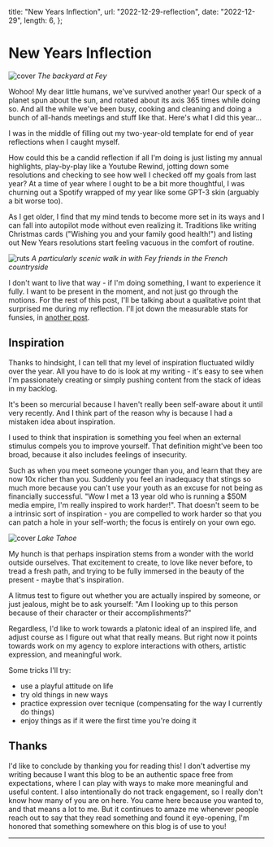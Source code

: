 
  title: "New Years Inflection",
  url: "2022-12-29-reflection",
  date: "2022-12-29",
  length: 6,
};

# New Years Inflection

![cover](/images/2022-12-29-reflection/cover.jpg)
_The backyard at Fey_

Wohoo! My dear little humans, we've survived another year! Our speck of a planet spun about the sun, and rotated about its axis 365 times while doing so. And all the while we've been busy, cooking and cleaning and doing a bunch of all-hands meetings and stuff like that. Here's what I did this year...

I was in the middle of filling out my two-year-old template for end of year reflections when I caught myself.

How could this be a candid reflection if all I'm doing is just listing my annual highlights, play-by-play like a Youtube Rewind, jotting down some resolutions and checking to see how well I checked off my goals from last year? At a time of year where I ought to be a bit more thoughtful, I was churning out a Spotify wrapped of my year like some GPT-3 skin (arguably a bit worse too).

As I get older, I find that my mind tends to become more set in its ways and I can fall into autopilot mode without even realizing it. Traditions like writing Christmas cards ("Wishing you and your family good health!") and listing out New Years resolutions start feeling vacuous in the comfort of routine.

![ruts](/images/2022-12-29-reflection/ruts.jpg)
_A particularly scenic walk in with Fey friends in the French countryside_

I don't want to live that way - if I'm doing something, I want to experience it fully. I want to be present in the moment, and not just go through the motions. For the rest of this post, I'll be talking about a qualitative point that surprised me during my reflection. I'll jot down the measurable stats for funsies, in [another post](/blog/2022-12-29-rewind).

## Inspiration

Thanks to hindsight, I can tell that my level of inspiration fluctuated wildly over the year. All you have to do is look at my writing - it's easy to see when I'm passionately creating or simply pushing content from the stack of ideas in my backlog.

It's been so mercurial because I haven't really been self-aware about it until very recently. And I think part of the reason why is because I had a mistaken idea about inspiration.

I used to think that inspiration is something you feel when an external stimulus compels you to improve yourself. That definition might've been too broad, because it also includes feelings of insecurity.

Such as when you meet someone younger than you, and learn that they are now 10x richer than you. Suddenly you feel an inadequacy that stings so much more because you can't use your youth as an excuse for not being as financially successful. "Wow I met a 13 year old who is running a $50M media empire, I'm really inspired to work harder!". That doesn't seem to be a intrinsic sort of inspiration - you are compelled to work harder so that you can patch a hole in your self-worth; the focus is entirely on your own ego.

![cover](/images/2022-12-29-reflection/motive.jpg)
_Lake Tahoe_

My hunch is that perhaps inspiration stems from a wonder with the world outside ourselves. That excitement to create, to love like never before, to tread a fresh path, and trying to be fully immersed in the beauty of the present - maybe that's inspiration. 

A litmus test to figure out whether you are actually inspired by someone, or just jealous, might be to ask yourself: "Am I looking up to this person because of their character or their accomplishments?"

Regardless, I'd like to work towards a platonic ideal of an inspired life, and adjust course as I figure out what that really means. But right now it points towards work on my agency to explore interactions with others, artistic expression, and meaningful work.

Some tricks I'll try:
- use a playful attitude on life
- try old things in new ways
- practice expression over tecnique (compensating for the way I currently do things)
- enjoy things as if it were the first time you're doing it


## Thanks

I'd like to conclude by thanking you for reading this! I don't advertise my writing because I want this blog to be an authentic space free from expectations, where I can play with ways to make more meaningful and useful content. I also intentionally do not track engagement, so I really don't know how many of you are on here. You came here because you wanted to, and that means a lot to me. But it continues to amaze me whenever people reach out to say that they read something and found it eye-opening, I'm honored that something somewhere on this blog is of use to you!

---